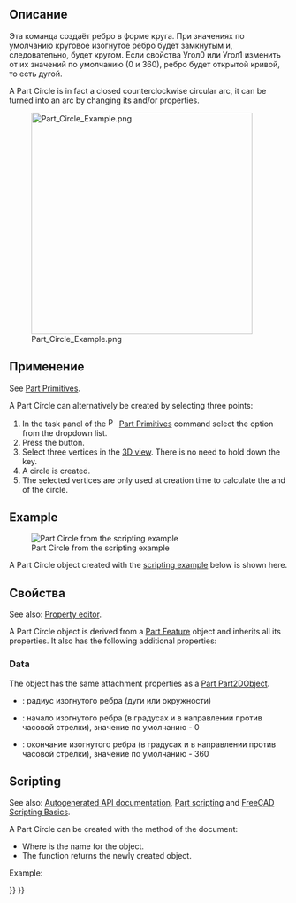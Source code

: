 <languages/>

{{Docnav/ru
|[[Part_Spiral/ru|Плоская Спираль]]
|[[Part_Ellipse/ru|Эллипс]]
|[[Part_Workbench/ru|Верстак Part]]
|IconL=Part_Spiral.svg
|IconR=Part_Ellipse.svg
|IconC=Workbench_Part.svg
}}

<div class="mw-translate-fuzzy">
{{GuiCommand/ru
|Name=Part Circle
|Name/ru=Окружность
|MenuLocation=Деталь → [[Part_Primitives/ru|Создать примитивы...]] → Окружность
|Workbenches=[[Part_Workbench/ru|Верстак Part]]
|SeeAlso=
}}
</div>

<span id="Description"></span>
==Описание==

<div class="mw-translate-fuzzy">
Эта команда создаёт ребро в форме круга. При значениях по умолчанию круговое изогнутое ребро будет замкнутым и, следовательно, будет кругом. Если свойства Угол0 или Угол1 изменить от их значений по умолчанию (0 и 360), ребро будет открытой кривой, то есть дугой.
</div>

A Part Circle is in fact a closed counterclockwise circular arc, it can be turned into an arc by changing its {{PropertyData|Angle1}} and/or {{PropertyData|Angle2}} properties.

[[Image:Part_Circle_Example.png|400px]]

<span id="Usage"></span>
==Применение==

See [[Part_Primitives#Usage|Part Primitives]].

A Part Circle can alternatively be created by selecting three points:
# In the task panel of the [[Image:Part_Primitives.svg|16px]] [[Part_Primitives|Part Primitives]] command select the {{MenuCommand|[[Image:Part_Circle.svg|16px]] Circle}} option from the dropdown list.
# Press the {{Button|From three points}} button.
# Select three vertices in the [[3D_view|3D view]]. There is no need to hold down the {{KEY|Ctrl}} key.
# A circle is created.
# The selected vertices are only used at creation time to calculate the {{PropertyData|Radius}} and {{PropertyData|Placement}} of the circle.

== Example ==

[[Image:Part_Circle_Scripting_Example.png|thumb|Part Circle from the scripting example]]

A Part Circle object created with the [[#Scripting|scripting example]] below is shown here.

<span id="Properties"></span>
==Свойства==

See also: [[Property_editor|Property editor]].

A Part Circle object is derived from a [[Part_Feature|Part Feature]] object and inherits all its properties. It also has the following additional properties:

=== Data ===

{{TitleProperty|Attachment}}

The object has the same attachment properties as a [[Part_Part2DObject#Data|Part Part2DObject]].

{{TitleProperty|Base}}

<div class="mw-translate-fuzzy">
* {{Parameter|Радиус(Radius)}}: радиус изогнутого ребра (дуги или окружности)
* {{Parameter|Угол(Angle) 0}}: начало изогнутого ребра (в градусах и в направлении против часовой стрелки), значение по умолчанию - 0
* {{Parameter|Угол(Angle) 1}}: окончание изогнутого ребра (в градусах и в направлении против часовой стрелки), значение по умолчанию - 360
</div>

== Scripting ==

See also: [https://freecad.github.io/SourceDoc/ Autogenerated API documentation], [[Part_scripting|Part scripting]] and [[FreeCAD_Scripting_Basics|FreeCAD Scripting Basics]].

A Part Circle can be created with the {{Incode|addObject()}} method of the document:

{{Code|code=
circle = FreeCAD.ActiveDocument.addObject("Part::Circle", "myCircle")
}}

* Where {{Incode|"myCircle"}} is the name for the object.
* The function returns the newly created object.

Example:

{{Code|code=
import FreeCAD as App

doc = App.activeDocument()

circle = doc.addObject("Part::Circle", "myCircle")
circle.Radius = 10
circle.Angle1 = 45
circle.Angle2 = 225
circle.Placement = App.Placement(App.Vector(1, 2, 3), App.Rotation(30, 45, 10))

doc.recompute()
}}


{{Docnav/ru
|[[Part_Spiral/ru|Плоская Спираль]]
|[[Part_Ellipse/ru|Эллипс]]
|[[Part_Workbench/ru|Верстак Part]]
|IconL=Part_Spiral.svg
|IconR=Part_Ellipse.svg
|IconC=Workbench_Part.svg
}}

{{Part_Tools_navi{{#translation:}}}}
{{Userdocnavi{{#translation:}}}}
